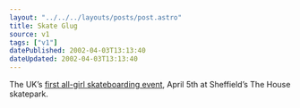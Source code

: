 ```yaml
---
layout: "../../../layouts/posts/post.astro"
title: Skate Glug
source: v1
tags: ["v1"]
datePublished: 2002-04-03T13:13:40
dateUpdated: 2002-04-03T13:13:40
---
```


The UK&#8217;s [first all-girl skateboarding event][1], April 5th at Sheffield&#8217;s The House skatepark.

[1]: http://www.geocities.com/girlsskateout/
